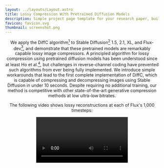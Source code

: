 ```yaml
---
layout: ../layouts/Layout.astro
title: Lossy Compression With Pretrained Diffusion Models
description: Simple project page template for your research paper, built with Astro and Tailwind CSS
favicon: favicon.svg
thumbnail: screenshot.png
---
```









<Header
  title={frontmatter.title}
  authors={[
    {
      name: "Jeremy Vonderfecht",
      institution: "Portland State University",
    },
    {
      name: "Feng Liu",
      institution: "Portland State University",
    },
  ]}
  conference="ICLR 2024 I Hope"
  links={[
    {
      name: "Paper",
      url: "",
      icon: "fa-solid:file-pdf",
    },
    {
      name: "Code",
      url: "",
      icon: "mdi:github",
    },
    {
      name: "arXiv",
      url: "",
      icon: "academicons:arxiv",
    },
  ]}
  />

We apply the DiffC algorithm[^1] to Stable Diffusion[^2] 1.5, 2.1, XL, and Flux-dev[^3], and demonstrate that these pretrained models are remarkably capable lossy image compressors. A principled algorithm for lossy compression using pretrained diffusion models has been understood since at least Ho et al.[^4], but challenges in reverse-channel coding have prevented such algorithms from ever being fully implemented. We introduce simple workarounds that lead to the first complete implementation of DiffC, which is capable of compressing and decompressing images using Stable Diffusion in under 10 seconds. Despite requiring no additional training, our method is competitive with other state-of-the-art generative compression methods at low ultra-low bitrates.

<ImageComparisonWidget client:load data={demoData} />

The following video shows lossy reconstructions at each of Flux's 1,000 timesteps:

<Video source={dogs} />

## Citation

```bibtex
@misc{Vonderfecht2024lossy,
  author = "{Jeremy Vonderfecht, Feng Liu}",
  title = "Lossy Compression With Pretrained Diffusion Models",
  year = "2024",
}
```

[^1]: Theis, L., Salimans, T., Hoffman, M. D., & Mentzer, F. (2022). [Lossy compression with gaussian diffusion](https://arxiv.org/abs/2206.08889). arXiv preprint arXiv:2206.08889.

[^2]: [Stable Diffusion Web UI](https://huggingface.co/spaces/stabilityai/stable-diffusion)

[^3]: [FLUX.1-dev model](https://huggingface.co/black-forest-labs/FLUX.1-dev)

[^4]: Ho, J., Jain, A., & Abbeel, P. (2020). [Denoising diffusion probabilistic models](https://arxiv.org/abs/2006.11239). Advances in Neural Information Processing Systems, 33, 6840-6851.